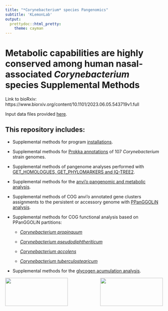 ```yaml
---
title: "*Corynebacterium* species Pangenomics"
subtitle: 'KLemonLab'
output:
  prettydoc::html_pretty:
    theme: cayman
---
```


# Metabolic capabilities are highly conserved among human nasal-associated *Corynebacterium* species Supplemental Methods

Link to bioRxiv: https://www.biorxiv.org/content/10.1101/2023.06.05.543719v1.full

Input data files provided [here](https://github.com/KLemonLab/CorPGA_Pangenomics/tree/main/data).

## This repository includes:

- Supplemental methods for program [installations](SupplementalMethods_Installations.html).

- Supplemental methods for [Prokka annotations](SupplementalMethods_Prokka_Annotations.html) of 107 *Corynebacterium* strain genomes. 

- Supplemental methods of pangenome analyses performed with [GET_HOMOLOGUES, GET_PHYLOMARKERS and IQ-TREE2](SupplementalMethods_GET_HOMOLOGUES.html).

- Supplemental methods for the [anvi'o pangenomic and metabolic analysis](SupplementalMethods_Anvio.html).

- Supplemental methods of COG anvi'o annotated gene clusters assignments to the persistent or accessory genome with [PPanGGOLiN analysis](SupplementalMethods_PPanGGOLiN.html).

- Supplemental methods for COG functional analysis based on PPanGGOLiN partitions:

    - [*Corynebacterium propinquum*](SupplementalMethods_COGS_Cpr.html)

    - [*Corynebacterium pseudodiphtheriticum*](SupplementalMethods_COGS_Cps.html)
    
    - [*Corynebacterium accolens*](SupplementalMethods_COGS_Cac.html)
    
    - [*Corynebacterium tuberculostearicum*](SupplementalMethods_COGS_Ctu.html)

- Supplemental methods for the [glycogen acumulation analysis](SupplementalMethods_Glycogen.html).

<img src="images/klemonlab_photo.jpg" align="left" width="200" height="90"/>

<img src="images/Department-of-Molecular-Virology-&amp;-Microbiologyy-Horz-GRAY.png" align="right" width="200" height="90"/>

<div>
<script>
document.addEventListener("DOMContentLoaded", function() {
  var links = document.getElementsByTagName("a");
  for (var i = 0; i < links.length; i++) {
    links[i].target = "_blank";
    links[i].rel = "noopener noreferrer";
  }
});
</script>
</div>